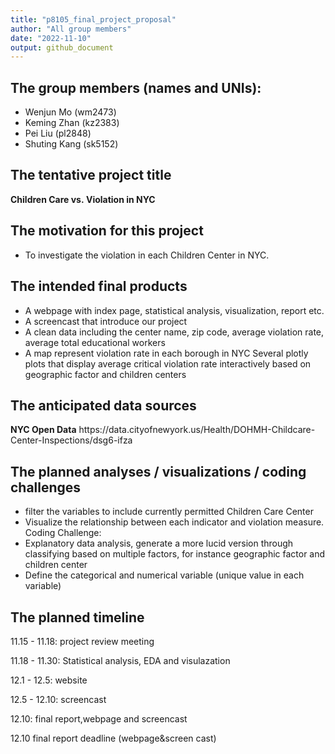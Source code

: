```yaml
---
title: "p8105_final_project_proposal"
author: "All group members"
date: "2022-11-10"
output: github_document
---
```



## The group members (names and UNIs):
- Wenjun Mo (wm2473)
- Keming Zhan (kz2383)
- Pei Liu (pl2848)
- Shuting Kang (sk5152)

## The tentative project title
**Children Care vs. Violation in NYC**
 
## The motivation for this project
- To investigate the violation in each Children Center in NYC.

## The intended final products
- A webpage with index page, statistical analysis, visualization, report etc.
- A screencast that introduce our project
- A clean data including the center name, zip code, average violation rate, average total educational workers
- A map represent violation rate in each borough in NYC
Several plotly plots that display average critical violation rate interactively based on geographic factor and children centers

## The anticipated data sources
**NYC Open Data**
https://data.cityofnewyork.us/Health/DOHMH-Childcare-Center-Inspections/dsg6-ifza


## The planned analyses / visualizations / coding challenges
- filter the variables to include currently permitted Children Care Center
- Visualize the relationship between each indicator and violation measure. 
Coding Challenge: 
- Explanatory data analysis, generate a more lucid version through classifying based on multiple factors, for instance geographic factor and children center 
- Define the categorical and numerical variable (unique value in each variable)

## The planned timeline
11.15 - 11.18: project review meeting 

11.18 - 11.30: Statistical analysis, EDA and visulazation

12.1 - 12.5: website

12.5 - 12.10: screencast

12.10: final report,webpage and screencast 

12.10 final report deadline (webpage&screen cast)

